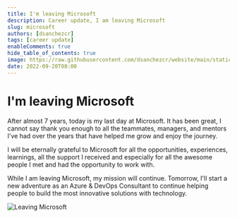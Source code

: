 ```yaml
---
title: I'm leaving Microsoft
description: Career update, I am leaving Microsoft
slug: microsoft
authors: [dsanchezcr]
tags: [career update]
enableComments: true
hide_table_of_contents: true
image: https://raw.githubusercontent.com/dsanchezcr/website/main/static/img/LeavingMS.jpg
date: 2022-09-20T08:00
---
```

# I'm leaving Microsoft

After almost 7 years, today is my last day at Microsoft. It has been great, I cannot say thank you enough to all the teammates, managers, and mentors I've had over the years that have helped me grow and enjoy the journey.

<!--truncate-->

I will be eternally grateful to Microsoft for all the opportunities, experiences, learnings, all the support I received and especially for all the awesome people I met and had the opportunity to work with.

While I am leaving Microsoft, my mission will continue. Tomorrow, I'll start a new adventure as an Azure & DevOps Consultant to continue helping people to build the most innovative solutions with technology.

![Leaving Microsoft](../static/img/LeavingMS.jpg)